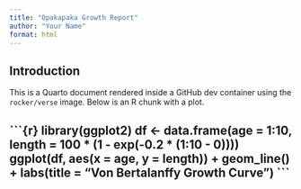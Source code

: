 ---
title: "Opakapaka Growth Report"
author: "Your Name"
format: html
---

## Introduction

This is a Quarto document rendered inside a GitHub dev container using the `rocker/verse` image. Below is an R chunk with a plot.

\`\`\`{r} library(ggplot2) df \<- data.frame(age = 1:10, length = 100 \* (1 - exp(-0.2 \* (1:10 - 0)))) ggplot(df, aes(x = age, y = length)) + geom_line() + labs(title = "Von Bertalanffy Growth Curve") ```
------------------------------------------------------------------------